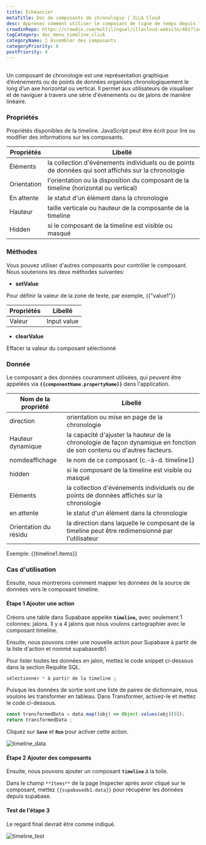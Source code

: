 ```yaml
---
title: Échéancier
metaTitle: Doc de composants de chronologie | ILLA Cloud
desc: Apprenez comment utiliser le composant de ligne de temps depuis le Cloud ILLA
crowdinRepo: https://crowdin.com/multilingual/illacloud-website/401?languages=fr&filter=basic&value=0
tagCategory: doc_menu_timeline_click
categoryName: 🧬 Assembler des composants
categoryPriority: 6
postPriority: 4
---
```


## <h2 hidden>Qu'est-ce que la timeline ?</h2>

Un composant de chronologie est une représentation graphique d’événements ou de points de données organisés chronologiquement le long d’un axe horizontal ou vertical. Il permet aux utilisateurs de visualiser et de naviguer à travers une série d'événements ou de jalons de manière linéaire.

### Propriétés

Propriétés disponibles de la timeline. JavaScript peut être écrit pour lire ou modifier des informations sur les composants.

| Propriétés    | Libellé                                                                                             |
| ------------- | --------------------------------------------------------------------------------------------------- |
| Éléments      | la collection d'événements individuels ou de points de données qui sont affichés sur la chronologie |
| Orientation   | l'orientation ou la disposition du composant de la timeline (horizontal ou vertical)                |
| En attente    | le statut d'un élément dans la chronologie                                                          |
| Hauteur       | taille verticale ou hauteur de la composante de la timeline                                         |
| Hidden        | si le composant de la timeline est visible ou masqué                                                |

### Méthodes

Vous pouvez utiliser d'autres composants pour contrôler le composant. Nous soutenons les deux méthodes suivantes:

-   **setValue**

Pour définir la valeur de la zone de texte, par exemple, {{"value1"}}

| Propriétés  | Libellé     |
| ----------- | ----------- |
| Valeur      | Input value |

-   **clearValue**

Effacer la valeur du composant sélectionné

### Donnée

Le composant a des données couramment utilisées, qui peuvent être appelées via **`{{componentName.propertyName}}`** dans l'application.

| Nom de la propriété   | Libellé                                                                                                                     |
| --------------------- | --------------------------------------------------------------------------------------------------------------------------- |
| direction             | orientation ou mise en page de la chronologie                                                                               |
| Hauteur dynamique     | la capacité d'ajuster la hauteur de la chronologie de façon dynamique en fonction de son contenu ou d'autres facteurs.      |
| nomdeaffichage        | le nom de ce composant (c.-à-d. timeline1)                                                                                  |
| hidden                | si le composant de la timeline est visible ou masqué                                                                        |
| Eléments              | la collection d'événements individuels ou de points de données affichés sur la chronologie                                  |
| en attente            | le statut d'un élément dans la chronologie                                                                                  |
| Orientation du résidu | la direction dans laquelle le composant de la timeline peut être redimensionné par l'utilisateur                            |

Exemple: {{timeline1.items}}

### Cas d'utilisation

Ensuite, nous montrerons comment mapper les données de la source de données vers le composant timeline.

#### Étape 1 Ajouter une action

Créons une table dans Supabase appelée **`timeline`,** avec seulement 1 colonnes: jalons. Il y a 4 jalons que nous voulons cartographier avec le composant timeline.

Ensuite, nous pouvons créer une nouvelle action pour Supabase à partir de la liste d'action et nommé supabasedb1.

Pour lister toutes les données en jalon, mettez le code snippet ci-dessous dans la section Requête SQL.

```sql
sélectionner * à partir de la timeline ;
```

Puisque les données de sortie sont une liste de paires de dictionnaire, nous voulons les transformer en tableau. Dans Transformer, activez-le et mettez le code ci-dessous.

```jsx
const transformedData = data.map((obj) => Object.values(obj)[0]);
return transformedData ;
```

Cliquez sur **`Save`** et **`Run`** pour activer cette action.

![timeline_data](https://cdn.illacloud.com/official-website/img/official-site/components/timeline_data.jpg)

#### Étape 2 Ajouter des composants

Ensuite, nous pouvons ajouter un composant **`timeline`** à la toile.

Dans le champ `**Items**` de la page Inspecter après avoir cliqué sur le composant, mettez `{{supabasedb1.data}}` pour récupérer les données depuis supabase.

#### Test de l'étape 3

Le regard final devrait être comme indiqué.

![timeline_test](https://cdn.illacloud.com/official-website/img/official-site/components/timeline_test.jpg)
